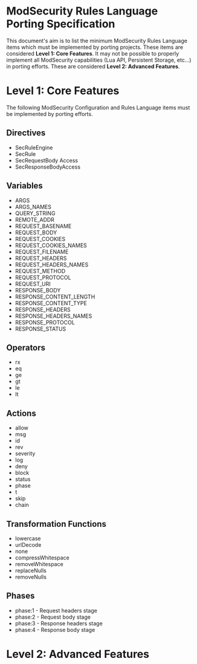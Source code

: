 = ModSecurity Rules Language Porting Specification =
This document's aim is to list the minimum ModSecurity Rules Language items which must be implemented by porting projects.  These items are considered '''Level 1: Core Features'''.  It may not be possible to properly implement all ModSecurity capabilities (Lua API, Persistent Storage, etc...) in porting efforts.  These are considered '''Level 2: Advanced Features'''.

= Level 1: Core Features =
The following ModSecurity Configuration and Rules Language items must be implemented by porting efforts.
== Directives ==
*SecRuleEngine
*SecRule
*SecRequestBody Access
*SecResponseBodyAccess

== Variables ==
*ARGS
*ARGS_NAMES
*QUERY_STRING
*REMOTE_ADDR
*REQUEST_BASENAME
*REQUEST_BODY
*REQUEST_COOKIES
*REQUEST_COOKIES_NAMES
*REQUEST_FILENAME
*REQUEST_HEADERS
*REQUEST_HEADERS_NAMES
*REQUEST_METHOD
*REQUEST_PROTOCOL
*REQUEST_URI
*RESPONSE_BODY
*RESPONSE_CONTENT_LENGTH
*RESPONSE_CONTENT_TYPE
*RESPONSE_HEADERS
*RESPONSE_HEADERS_NAMES
*RESPONSE_PROTOCOL
*RESPONSE_STATUS

== Operators ==
*rx
*eq
*ge
*gt
*le
*lt

== Actions ==
*allow
*msg
*id
*rev
*severity
*log
*deny
*block
*status
*phase
*t
*skip
*chain

== Transformation Functions ==
*lowercase
*urlDecode
*none
*compressWhitespace
*removeWhitespace
*replaceNulls
*removeNulls

== Phases ==
*phase:1 - Request headers stage 
*phase:2 - Request body stage 
*phase:3 - Response headers stage
*phase:4 - Response body stage

= Level 2: Advanced Features =
